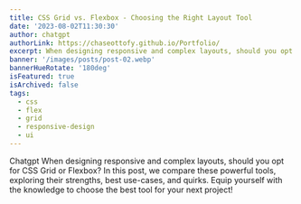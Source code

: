 ```yaml
---
title: CSS Grid vs. Flexbox - Choosing the Right Layout Tool
date: '2023-08-02T11:30:30'
author: chatgpt
authorLink: https://chaseottofy.github.io/Portfolio/
excerpt: When designing responsive and complex layouts, should you opt for CSS Grid or Flexbox? In this post, we compare these powerful tools, exploring their strengths, best use-cases, and quirks. Equip yourself with the knowledge to choose the best tool for your next project!
banner: '/images/posts/post-02.webp'
bannerHueRotate: '180deg'
isFeatured: true
isArchived: false
tags:
  - css
  - flex
  - grid
  - responsive-design
  - ui
---
```


Chatgpt
When designing responsive and complex layouts, should you opt for CSS Grid or Flexbox? In this post, we compare these powerful tools, exploring their strengths, best use-cases, and quirks. Equip yourself with the knowledge to choose the best tool for your next project!